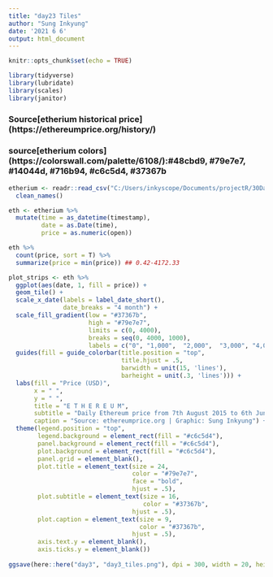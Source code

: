 ```yaml
---
title: "day23 Tiles"
author: "Sung Inkyung"
date: '2021 6 6'
output: html_document
---
```


```r
knitr::opts_chunk$set(echo = TRUE)
```

```r
library(tidyverse)
library(lubridate)
library(scales)
library(janitor)
```
### Source[etherium historical price] (https://ethereumprice.org/history/)
### source[etherium colors] (https://colorswall.com/palette/6108/):#48cbd9, #79e7e7, #14044d, #716b94, #c6c5d4, #37367b

```r
etherium <- readr::read_csv("C:/Users/inkyscope/Documents/projectR/30DayChartChallenge/data/etherium_historical_data.csv") %>% 
  clean_names()
```


```r
eth <- etherium %>% 
  mutate(time = as_datetime(timestamp),
         date = as.Date(time),
         price = as.numeric(open))

eth %>% 
  count(price, sort = T) %>% 
  summarize(price = min(price)) ## 0.42-4172.33
```

```r
plot_strips <- eth %>% 
  ggplot(aes(date, 1, fill = price)) +
  geom_tile() +
  scale_x_date(labels = label_date_short(),
               date_breaks = "4 month") +
  scale_fill_gradient(low = "#37367b",
                      high = "#79e7e7",
                      limits = c(0, 4000),
                      breaks = seq(0, 4000, 1000),
                      labels = c("0", "1,000",  "2,000",  "3,000", "4,000")) +
  guides(fill = guide_colorbar(title.position = "top",
                               title.hjust = .5, 
                               barwidth = unit(15, 'lines'),
                               barheight = unit(.3, 'lines'))) +
  labs(fill = "Price (USD)",
       x = " ", 
       y = " ",
       title = "E T H E R E U M",
       subtitle = "Daily Ethereum price from 7th August 2015 to 6th June 2021",
       caption = "Source: ethereumprice.org | Graphic: Sung Inkyung") +
  theme(legend.position = "top",
        legend.background = element_rect(fill = "#c6c5d4"),
        panel.background = element_rect(fill = "#c6c5d4"),
        plot.background = element_rect(fill = "#c6c5d4"),
        panel.grid = element_blank(),
        plot.title = element_text(size = 24,
                                  color = "#79e7e7",
                                  face = "bold",
                                  hjust = .5),
        plot.subtitle = element_text(size = 16,
                                     color = "#37367b",
                                  hjust = .5),
        plot.caption = element_text(size = 9,
                                    color = "#37367b",
                                  hjust = .5),
        axis.text.y = element_blank(),
        axis.ticks.y = element_blank())
  
ggsave(here::here("day3", "day3_tiles.png"), dpi = 300, width = 20, height = 14, units = "cm")
  
```

